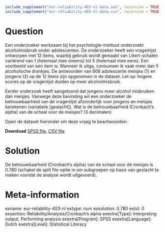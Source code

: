 ```r
include_supplement("eur-reliability-403-nl-data.sav", recursive = TRUE)
include_supplement("eur-reliability-403-nl-data.csv", recursive = TRUE)
```

Question
========
Een onderzoeker werkzaam bij het psychologie-instituut onderzoekt alcoholmisbruik onder adolescenten. De onderzoeker heeft een vragenlijst ontworpen met 12 items, waarbij gebruik wordt gemaakt van Likert-schalen variërend van 1 (helemaal mee oneens) tot 5 (helemaal mee eens). Een voorbeeld van een item is: Wanneer ik uitga, consumeer ik vaak meer dan 5 alcoholische drankjes. De antwoorden van 608 adolescente meisjes (1) en jongens (2) op de 12 items zijn opgenomen in de dataset. Let op: hogere scores op de vragenlijst duiden op meer alcoholmisbruik.

Eerder onderzoek heeft aangetoond dat jongens meer alcohol misbruiken dan meisjes. Vanwege deze bevinding wil een onderzoeker de betrouwbaarheid van de vragenlijst afzonderlijk voor jongens en meisjes berekenen (variabele [geslacht]). Wat is de betrouwbaarheid (Cronbach’s alpha) van de schaal voor de meisjes? (3 decimalen)

Open de dataset hieronder om deze vraag te beantwoorden:

**Download** [SPSS file](eur-reliability-403-nl-data.sav), [CSV file](eur-reliability-403-nl-data.csv)


Solution
========
De betrouwbaarheid (Cronbach’s alpha) van de schaal voor de meisjes is 0.780 (schakel de split file-optie in om subgroepen op basis van geslacht te maken voordat de analyse wordt uitgevoerd).

Meta-information
================
exname: eur-reliability-403-nl
extype: num
exsolution: 0.780
extol: 0
exsection: Reliability/Analysis/Cronbach's alpha
exextra[Type]: Interpreting output, Performing analysis
exextra[Program]: SPSS
exextra[Language]: Dutch
exextra[Level]: Statistical Literacy
